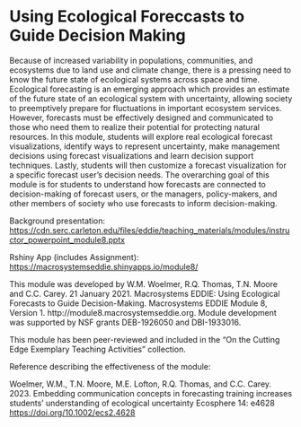 # Using Ecological Foreccasts to Guide Decision Making

Because of increased variability in populations, communities, and ecosystems due to land use and climate change, there is a pressing need to know the future state of ecological systems across space and time. Ecological forecasting is an emerging approach which provides an estimate of the future state of an ecological system with uncertainty, allowing society to preemptively prepare for fluctuations in important ecosystem services. However, forecasts must be effectively designed and communicated to those who need them to realize their potential for protecting natural resources. In this module, students will explore real ecological forecast visualizations, identify ways to represent uncertainty, make management decisions using forecast visualizations and learn decision support techniques. Lastly, students will then customize a forecast visualization for a specific forecast user's decision needs. The overarching goal of this module is for students to understand how forecasts are connected to decision-making of forecast users, or the managers, policy-makers, and other members of society who use forecasts to inform decision-making.

Background presentation: <https://cdn.serc.carleton.edu/files/eddie/teaching_materials/modules/instructor_powerpoint_module8.pptx>

Rshiny App (includes Assignment): <https://macrosystemseddie.shinyapps.io/module8/>

This module was developed by W.M. Woelmer, R.Q. Thomas, T.N. Moore and C.C. Carey. 21 January 2021. Macrosystems EDDIE: Using Ecological Forecasts to Guide Decision-Making. Macrosystems EDDIE Module 8, Version 1. http://module8.macrosystemseddie.org. Module development was supported by NSF grants DEB-1926050 and DBI-1933016.

This module has been peer-reviewed and included in the "On the Cutting Edge Exemplary Teaching Activities" collection.

Reference describing the effectiveness of the module:

Woelmer, W.M., T.N. Moore, M.E. Lofton, R.Q. Thomas, and C.C. Carey. 2023. Embedding communication concepts in forecasting training increases students' understanding of ecological uncertainty Ecosphere 14: e4628 <https://doi.org/10.1002/ecs2.4628>
